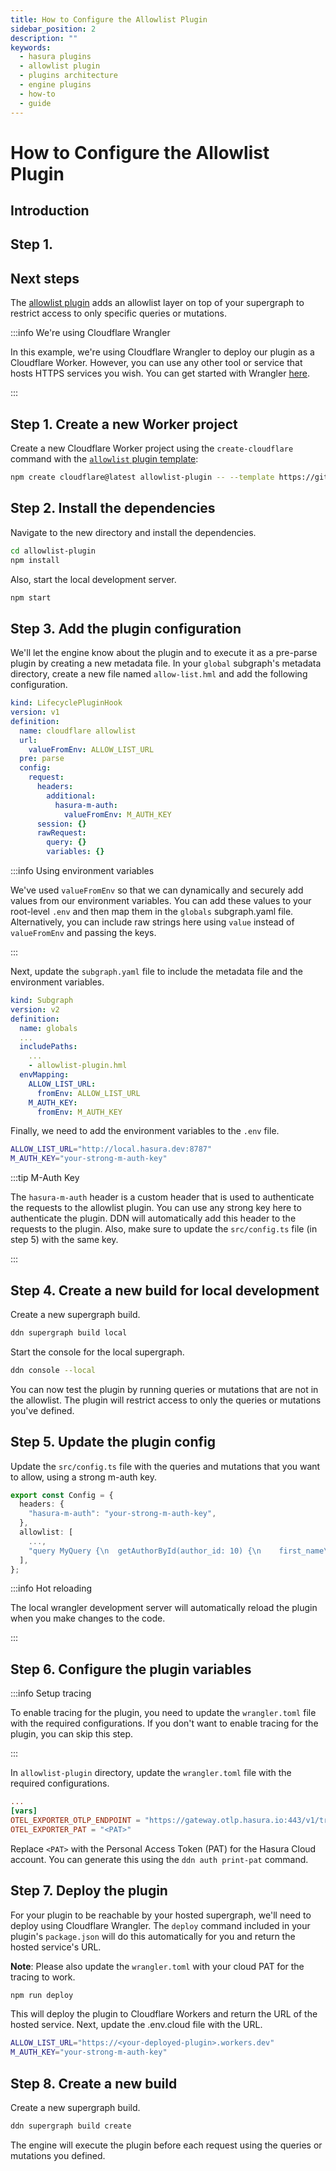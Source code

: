 ```yaml
---
title: How to Configure the Allowlist Plugin
sidebar_position: 2
description: ""
keywords:
  - hasura plugins
  - allowlist plugin
  - plugins architecture
  - engine plugins
  - how-to
  - guide
---
```


# How to Configure the Allowlist Plugin

## Introduction

## Step 1.

## Next steps

The [allowlist plugin](https://github.com/hasura/engine-plugin-allowlist) adds an allowlist layer on top of your
supergraph to restrict access to only specific queries or mutations.

:::info We're using Cloudflare Wrangler

In this example, we're using Cloudflare Wrangler to deploy our plugin as a Cloudflare Worker. However, you can use any
other tool or service that hosts HTTPS services you wish. You can get started with Wrangler
[here](https://developers.cloudflare.com/workers/wrangler/install-and-update/).

:::

## Step 1. Create a new Worker project

Create a new Cloudflare Worker project using the `create-cloudflare` command with the
[`allowlist` plugin template](https://github.com/hasura/engine-plugin-allowlist):

```bash
npm create cloudflare@latest allowlist-plugin -- --template https://github.com/hasura/engine-plugin-allowlist
```

## Step 2. Install the dependencies

Navigate to the new directory and install the dependencies.

```bash
cd allowlist-plugin
npm install
```

Also, start the local development server.

```bash
npm start
```

## Step 3. Add the plugin configuration

We'll let the engine know about the plugin and to execute it as a pre-parse plugin by creating a new metadata file. In
your `global` subgraph's metadata directory, create a new file named `allow-list.hml` and add the following
configuration.

```yaml
kind: LifecyclePluginHook
version: v1
definition:
  name: cloudflare allowlist
  url:
    valueFromEnv: ALLOW_LIST_URL
  pre: parse
  config:
    request:
      headers:
        additional:
          hasura-m-auth:
            valueFromEnv: M_AUTH_KEY
      session: {}
      rawRequest:
        query: {}
        variables: {}
```

:::info Using environment variables

We've used `valueFromEnv` so that we can dynamically and securely add values from our environment variables. You can add
these values to your root-level `.env` and then map them in the `globals` subgraph.yaml file. Alternatively, you can
include raw strings here using `value` instead of `valueFromEnv` and passing the keys.

:::

Next, update the `subgraph.yaml` file to include the metadata file and the environment variables.

```yaml
kind: Subgraph
version: v2
definition:
  name: globals
  ...
  includePaths:
    ...
    - allowlist-plugin.hml
  envMapping:
    ALLOW_LIST_URL:
      fromEnv: ALLOW_LIST_URL
    M_AUTH_KEY:
      fromEnv: M_AUTH_KEY
```

Finally, we need to add the environment variables to the `.env` file.

```bash
ALLOW_LIST_URL="http://local.hasura.dev:8787"
M_AUTH_KEY="your-strong-m-auth-key"
```

:::tip M-Auth Key

The `hasura-m-auth` header is a custom header that is used to authenticate the requests to the allowlist plugin. You can
use any strong key here to authenticate the plugin. DDN will automatically add this header to the requests to the
plugin. Also, make sure to update the `src/config.ts` file (in step 5) with the same key.

:::

## Step 4. Create a new build for local development

Create a new supergraph build.

```bash
ddn supergraph build local
```

Start the console for the local supergraph.

```bash
ddn console --local
```

You can now test the plugin by running queries or mutations that are not in the allowlist. The plugin will restrict
access to only the queries or mutations you've defined.

## Step 5. Update the plugin config

Update the `src/config.ts` file with the queries and mutations that you want to allow, using a strong m-auth key.

```typescript
export const Config = {
  headers: {
    "hasura-m-auth": "your-strong-m-auth-key",
  },
  allowlist: [
    ...,
    "query MyQuery {\n  getAuthorById(author_id: 10) {\n    first_name\n    id\n    last_name\n  }\n}",
  ],
};
```

:::info Hot reloading

The local wrangler development server will automatically reload the plugin when you make changes to the code.

:::

## Step 6. Configure the plugin variables

:::info Setup tracing

To enable tracing for the plugin, you need to update the `wrangler.toml` file with the required configurations. If you
don't want to enable tracing for the plugin, you can skip this step.

:::

In `allowlist-plugin` directory, update the `wrangler.toml` file with the required configurations.

```toml
...
[vars]
OTEL_EXPORTER_OTLP_ENDPOINT = "https://gateway.otlp.hasura.io:443/v1/traces"
OTEL_EXPORTER_PAT = "<PAT>"
```

Replace `<PAT>` with the Personal Access Token (PAT) for the Hasura Cloud account. You can generate this using the
`ddn auth print-pat` command.

## Step 7. Deploy the plugin

For your plugin to be reachable by your hosted supergraph, we'll need to deploy using Cloudflare Wrangler. The `deploy`
command included in your plugin's `package.json` will do this automatically for you and return the hosted service's URL.

**Note**: Please also update the `wrangler.toml` with your cloud PAT for the tracing to work.

```bash
npm run deploy
```

This will deploy the plugin to Cloudflare Workers and return the URL of the hosted service. Next, update the .env.cloud
file with the URL.

```bash
ALLOW_LIST_URL="https://<your-deployed-plugin>.workers.dev"
M_AUTH_KEY="your-strong-m-auth-key"
```

## Step 8. Create a new build

Create a new supergraph build.

```bash
ddn supergraph build create
```

The engine will execute the plugin before each request using the queries or mutations you defined.
